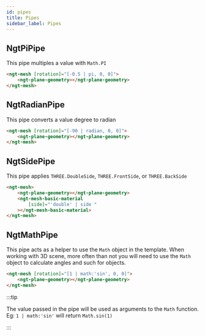 ```yaml
---
id: pipes
title: Pipes
sidebar_label: Pipes
---
```


## NgtPiPipe

This pipe multiples a value with `Math.PI`

```html
<ngt-mesh [rotation]="[-0.5 | pi, 0, 0]">
    <ngt-plane-geometry></ngt-plane-geometry>
</ngt-mesh>
```

## NgtRadianPipe

This pipe converts a value degree to radian

```html
<ngt-mesh [rotation]="[-90 | radian, 0, 0]">
    <ngt-plane-geometry></ngt-plane-geometry>
</ngt-mesh>
```

## NgtSidePipe

This pipe applies `THREE.DoubleSide`, `THREE.FrontSide`, or `THREE.BackSide`

```html
<ngt-mesh>
    <ngt-plane-geometry></ngt-plane-geometry>
    <ngt-mesh-basic-material
        [side]="'double' | side "
    ></ngt-mesh-basic-material>
</ngt-mesh>
```

## NgtMathPipe

This pipe acts as a helper to use the `Math` object in the template. When working with 3D scene, more often than not you will need to use the `Math` object to calculate angles and such for objects.

```html
<ngt-mesh [rotation]="[1 | math:'sin', 0, 0]">
    <ngt-plane-geometry></ngt-plane-geometry>
</ngt-mesh>
```

:::tip

The value passed in the pipe will be used as arguments to the `Math` function. Eg: `1 | math:'sin'` will return `Math.sin(1)`

:::
